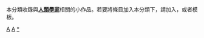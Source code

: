 {{hiddencat}}
本分類收錄與'''[[人類學家|人類學家]]'''相關的小作品。若要將條目加入本分類下，請加入'''{{tl|Anthropologist-stub}}'''，或者'''{{tl|人類學家小作品}}'''模板。

[[Category:各職業人物小作品|A]]
[[Category:人類學小作品|A]]
[[Category:人類學家|*]]